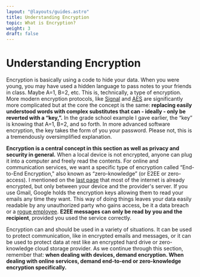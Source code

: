 ```yaml
---
layout: "@layouts/guides.astro"
title: Understanding Encryption
topic: What is Encryption?
weight: 3
draft: false
---
```


# Understanding Encryption

Encryption is basically using a code to hide your data. When you were young, you may have used a hidden language to pass notes to your friends in class. Maybe A=1, B=2, etc. This is, technically, a type of encryption. More modern encryption protocols, like [Signal](https://en.wikipedia.org/wiki/Signal_Protocol) and [AES](https://en.wikipedia.org/wiki/Advanced_Encryption_Standard) are significantly more complicated but at the core the concept is the same: **replacing easily understood words with complex substitutes that can - ideally - only be reverted with a “key,”.** In the grade school example I gave earlier, the “key” is knowing that A=1, B=2, and so forth. In more advanced software encryption, the key takes the form of you your password. Please not, this is a tremendously oversimplified explanation.

**Encryption is a central concept in this section as well as privacy and security in general.** When a local device is not encrypted, anyone can plug it into a computer and freely read the contents. For online and communication services, we want a specific type of encryption called “End-to-End Encryption," also known as “zero-knowledge” (or E2EE or zero-access). I mentioned on the [last page](/guides/moderately-important/metadata) that most of the internet is already encrypted, but only between your device and the provider's server. If you use Gmail, Google holds the encryption keys allowing them to read your emails any time they want. This way of doing things leaves your data easily readable by any unauthorized party who gains access, be it a data breach or a [rogue employee](https://arstechnica.com/information-technology/2019/10/former-yahoo-engineer-admits-he-hacked-user-accounts-in-search-of-sexual-images/). **E2EE messages can only be read by you and the recipient**, provided you used the service correctly.

Encryption can and should be used in a variety of situations. It can be used to protect communication, like in encrypted emails and messages, or it can be used to protect data at rest like an encrypted hard drive or zero-knowledge cloud storage provider. As we continue through this section, remember that: **when dealing with devices, demand encryption. When dealing with online services, demand end-to-end or zero-knowledge encryption specifically.**
